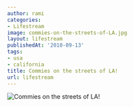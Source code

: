 ```yaml
---
author: rami
categories:
- Lifestream
image: commies-on-the-streets-of-LA.jpg
layout: lifestream
publishedAt: '2010-09-13'
tags:
- usa
- california
title: Commies on the streets of LA!
url: lifestream
---
```


![Commies on the streets of LA!](/assets/images/content/lifestream/commies-on-the-streets-of-LA.jpg)